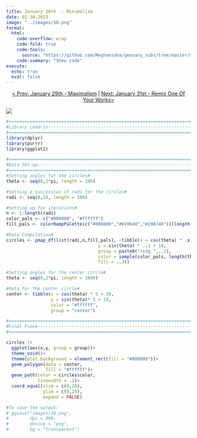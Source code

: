 ```yaml
---
title: January 30th  - Minimalism
date: 01-30-2023
image: "../images/30.png"
format:
  html:
    code-overflow: wrap
    code-fold: true
    code-tools:
      source: "https://github.com/Meghansaha/genuary_subs/tree/master/submissions/scripts/30_minimalism.R"
    code-summary: "Show code"
execute:
  echo: true
  eval: false
---
```


<center>[\< Prev: January 29th - Maximalism](day_29.qmd) \| [Next: January 31st - Remix One Of Your Works\>](day_31.qmd)</center>

![](/images/30.png){fig-alt="A generative image of a white moon in a black night sky. The moon has simple circular lined patterns. The night sky has a similar circular pattern but in white." fig-align="center"}

```r
#=============================================================================#
#Library Load-in---------------------------------------------------------------
#=============================================================================#
library(dplyr)
library(purrr)
library(ggplot2)

#=============================================================================#
#Data Set-up-------------------------------------------------------------------
#=============================================================================#
#Setting angles for the circles#
theta <- seq(0,2*pi, length = 100)

#Setting a succession of radi for the circles#
radi <- seq(0,20, length = 100)

#Setting up for iterations#
n <- 1:length(radi)
color_pals <- c("#000000", "#ffffff")
fill_pals <- colorRampPalette(c("#000000","#070b40","#290740"))(length(radi))

#Data Compilation#
circles <- pmap_df(list(radi,n,fill_pals), ~tibble(x = cos(theta) * .x + 10,
                                   y = sin(theta) * ..1 + 10,
                                   group = paste0("ring_",..2),
                                   color = sample(color_pals, length(theta), replace = TRUE),
                                   fill = ..3))

#Setting angles for the center circle#
theta <- seq(0,2*pi, length = 1000)

#Data for the center circle#
center <- tibble(x = cos(theta) * 5 + 10,
                 y = sin(theta)* 5 + 10,
                 color = "#ffffff",
                 group = "center")

#=============================================================================#
#Final Piece-------------------------------------------------------------------
#=============================================================================#

circles |>
  ggplot(aes(x,y, group = group))+
  theme_void()+
  theme(plot.background = element_rect(fill = "#000000"))+
  geom_polygon(data = center, 
               fill = "#ffffff")+
  geom_path(color = circles$color,
            linewidth = .1)+
  coord_equal(xlim = c(0,20),
              ylim = c(0,20),
              expand = FALSE)

#To save the output:
# ggsave("images/30.png",
#        dpi = 300,
#        device = "png",
#        bg = "transparent")
```
